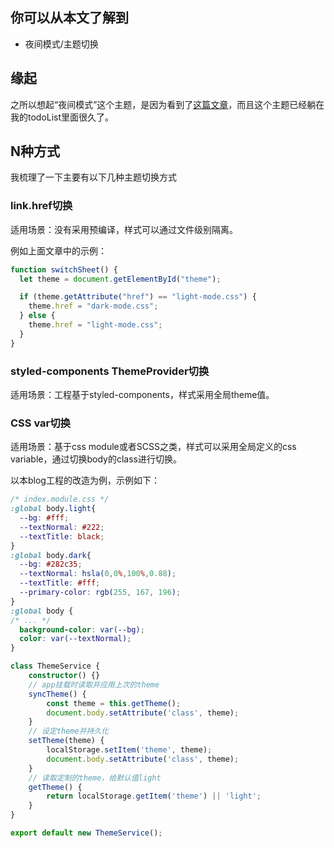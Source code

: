 ## 你可以从本文了解到

- 夜间模式/主题切换

## 缘起

之所以想起“夜间模式”这个主题，是因为看到了[这篇文章](https://dev.to/mohammadfarmaan/the-best-way-to-dark-mode-your-website-1g7f?utm_source=digest_mailer&utm_medium=email&utm_campaign=digest_email)，而且这个主题已经躺在我的todoList里面很久了。

## N种方式

我梳理了一下主要有以下几种主题切换方式

### link.href切换

适用场景：没有采用预编译，样式可以通过文件级别隔离。

例如上面文章中的示例：
```javascript
function switchSheet() {
  let theme = document.getElementById("theme");

  if (theme.getAttribute("href") == "light-mode.css") {
    theme.href = "dark-mode.css";
  } else {
    theme.href = "light-mode.css";
  }
}
```

### styled-components ThemeProvider切换

适用场景：工程基于styled-components，样式采用全局theme值。

### CSS var切换

适用场景：基于css module或者SCSS之类，样式可以采用全局定义的css variable，通过切换body的class进行切换。

以本blog工程的改造为例，示例如下：
```css
/* index.module.css */
:global body.light{
  --bg: #fff;
  --textNormal: #222;
  --textTitle: black;
}
:global body.dark{
  --bg: #282c35;
  --textNormal: hsla(0,0%,100%,0.88);
  --textTitle: #fff;
  --primary-color: rgb(255, 167, 196);
}
:global body {
/* ... */
  background-color: var(--bg);
  color: var(--textNormal);
}
```

```typescript
class ThemeService {
    constructor() {}
    // app挂载时读取并应用上次的theme
    syncTheme() {
        const theme = this.getTheme();
        document.body.setAttribute('class', theme);
    }
    // 设定theme并持久化
    setTheme(theme) {
        localStorage.setItem('theme', theme);
        document.body.setAttribute('class', theme);
    }
    // 读取定制的theme，给默认值light
    getTheme() {
        return localStorage.getItem('theme') || 'light';
    }
}

export default new ThemeService();
```
